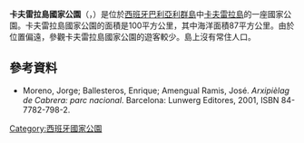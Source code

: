 {{Infobox islands
| name             = 卡夫雷拉島國家公園
| image name       = Europe location Balearic Islands.png
| image caption    =
| image size       =
| locator map      = Localització de Cabrera.png
| native name      = Parc Nacional Maritimoterrestre de l’Arxipèlag de Cabrera (Catalan) <br>Parque Nacional Marítimo-Terrestre del Archipiélago de Cabrera (Spanish)
| native name link =
| nickname         =
| location         = [[地中海|地中海]]
| coordinates      = {{coord|39|09|N|2|57|E|type:isle}}|
| archipelago      =  [[巴利阿里群島|巴利阿里群島]]
| total islands    = 11
| major islands    = 
| area km2         = 100
| highest mount    = 
| elevation m      = 172
| country          = Spain
| country capital                   =
| country largest city              =
| country largest city population   =
| country leader title              =
| country leader name               =
| population       =
| population as of =
| density km2 = 0
| ethnic groups    =
| additional info  =
}}'''卡夫雷拉島國家公園'''（{{lang-ca|Parc Nacional Maritimoterrestre de l'Arxipèlag de Cabrera}}，{{lang-es|Parque Nacional Marítimo-Terrestre del Archipiélago de Cabrera}}）是位於[[西班牙|西班牙]][[巴利亞利群島|巴利亞利群島]]中[[卡夫雷拉島|卡夫雷拉島]]的一座國家公園。卡夫雷拉島國家公園的面積是100平方公里，其中海洋面積87平方公里。由於位置偏遠，參觀卡夫雷拉島國家公園的遊客較少。島上沒有常住人口。
==參考資料==
* Moreno, Jorge; Ballesteros, Enrique; Amengual Ramis, José.  ''Arxipièlag de Cabrera: parc nacional''. Barcelona: Lunwerg Editores, 2001, ISBN 84-7782-798-2. {{ca icon}} {{en icon}}
{{commonscat|Cabrera Archipelago|Cabrera Archipelago Maritime-Terrestrial National Park}}
{{National parks of Spain}}
[[Category:西班牙國家公園|Category:西班牙國家公園]]